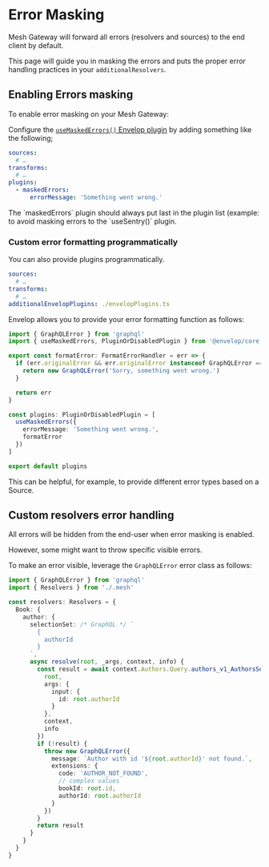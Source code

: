 
# Error Masking

Mesh Gateway will forward all errors (resolvers and sources) to the end client by default.

This page will guide you in masking the errors and puts the proper error handling practices in your `additionalResolvers`.

## Enabling Errors masking

To enable error masking on your Mesh Gateway:

Configure the [`useMaskedErrors()` Envelop plugin](https://envelop.dev/plugins/use-masked-errors) by adding something like the following;

```yaml filename=".meshrc.yaml"
sources:
  # …
transforms:
  # …
plugins:
  - maskedErrors:
      errorMessage: 'Something went wrong.'
```

<Callout emoji="⚠️" type="warning">
  The `maskedErrors` plugin should always put last in the plugin list (example: to avoid masking errors to the
  `useSentry()` plugin.
</Callout>

### Custom error formatting programmatically

You can also provide plugins programmatically.

```yaml
sources:
  # …
transforms:
  # …
additionalEnvelopPlugins: ./envelopPlugins.ts
```

Envelop allows you to provide your error formatting function as follows:

```ts filename="envelopPlugins.ts"
import { GraphQLError } from 'graphql'
import { useMaskedErrors, PluginOrDisabledPlugin } from '@envelop/core'

export const formatError: FormatErrorHandler = err => {
  if (err.originalError && err.originalError instanceof GraphQLError === false) {
    return new GraphQLError('Sorry, something went wrong.')
  }

  return err
}

const plugins: PluginOrDisabledPlugin = [
  useMaskedErrors({
    errorMessage: 'Something went wrong.',
    formatError
  })
]

export default plugins
```

This can be helpful, for example, to provide different error types based on a Source.

## Custom resolvers error handling

All errors will be hidden from the end-user when error masking is enabled.

However, some might want to throw specific visible errors.

To make an error visible, leverage the `GraphQLError` error class as follows:

```ts filename="additionalResolvers.ts"
import { GraphQLError } from 'graphql'
import { Resolvers } from './.mesh'

const resolvers: Resolvers = {
  Book: {
    author: {
      selectionSet: /* GraphQL */ `
        {
          authorId
        }
      `,
      async resolve(root, _args, context, info) {
        const result = await context.Authors.Query.authors_v1_AuthorsService_GetAuthor({
          root,
          args: {
            input: {
              id: root.authorId
            }
          },
          context,
          info
        })
        if (!result) {
          throw new GraphQLError({
            message: `Author with id '${root.authorId}' not found.`,
            extensions: {
              code: 'AUTHOR_NOT_FOUND',
              // complex values
              bookId: root.id,
              authorId: root.authorId
            }
          })
        }
        return result
      }
    }
  }
}
```
